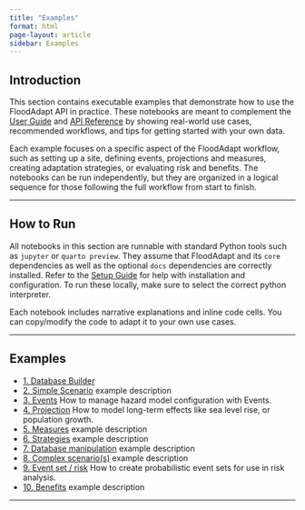 ```yaml
---
title: "Examples"
format: html
page-layout: article
sidebar: Examples
---
```


## Introduction

This section contains executable examples that demonstrate how to use the FloodAdapt API in practice.
These notebooks are meant to complement the [User Guide](../4_user_guide/index.qmd) and [API Reference](../api_ref/api_index.qmd) by showing real-world use cases, recommended workflows, and tips for getting started with your own data.

Each example focuses on a specific aspect of the FloodAdapt workflow, such as setting up a site, defining events, projections and measures, creating adaptation strategies, or evaluating risk and benefits.
The notebooks can be run independently, but they are organized in a logical sequence for those following the full workflow from start to finish.

---

## How to Run

All notebooks in this section are runnable with standard Python tools such as `jupyter` or `quarto preview`.
They assume that FloodAdapt and its `core` dependencies as well as the optional `docs` dependencies are correctly installed.
Refer to the [Setup Guide](../3_setup_guide/index.qmd) for help with installation and configuration.
To run these locally, make sure to select the correct python interpreter.

Each notebook includes narrative explanations and inline code cells. You can copy/modify the code to adapt it to your own use cases.

---

## Examples

- [1. Database Builder]()
- [2. Simple Scenario]() example description
- [3. Events ](events/index.qmd) How to manage hazard model configuration with Events.
- [4. Projection ](projections/projections.ipynb) How to model long-term effects like sea level rise, or population growth.
- [5. Measures]() example description
- [6. Strategies]() example description
- [7. Database manipulation]() example description
- [8. Complex scenario(s)]() example description
- [9. Event set / risk](event_set/create_event_set.ipynb) How to create probabilistic event sets for use in risk analysis.
- [10. Benefits]() example description

---
